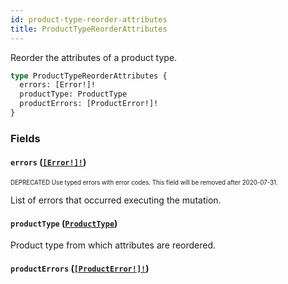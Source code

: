 ```yaml
---
id: product-type-reorder-attributes
title: ProductTypeReorderAttributes
---
```


Reorder the attributes of a product type.

```graphql
type ProductTypeReorderAttributes {
  errors: [Error!]!
  productType: ProductType
  productErrors: [ProductError!]!
}
```

### Fields

#### `errors` ([`[Error!]!`](/developer/api-reference/objects/error.mdx))

<sub><sup><span className="deprecatedTag">DEPRECATED</span> Use typed errors with error codes. This field will be removed after 2020-07-31.</sup></sub>

List of errors that occurred executing the mutation.

#### `productType` ([`ProductType`](/developer/api-reference/objects/product-type.mdx))

Product type from which attributes are reordered.

#### `productErrors` ([`[ProductError!]!`](/developer/api-reference/objects/product-error.mdx))
